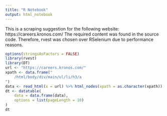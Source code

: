 ```yaml
---
title: "R Notebook"
output: html_notebook
---
```


This is a scraping suggestion for the following website: 
https://careers.kronos.com/
The required content was found in the source code. Therefore, rvest was chosen over RSelenium due to performance reasons.

```r
options(stringsAsFactors = FALSE)
library(rvest)
library(DT)
url <- "https://careers.kronos.com/"
xpath <- data.frame("
	/html/body/div/main/ul/li/h3/a
")
data <- read_html(x = url) %>% html_nodes(xpath = as.character(xpath)) %>% html_text()
dt <- datatable(
	data = data.frame(data),
	options = list(pageLength = 10)
)
dt
```
